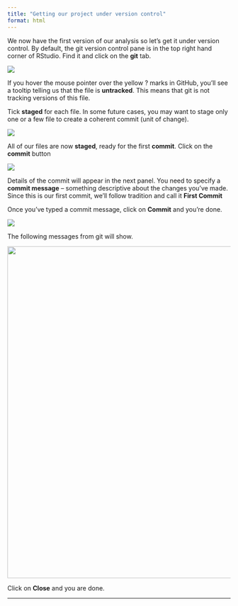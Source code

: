 ```yaml
---
title: "Getting our project under version control"
format: html
---
```



We now have the first version of our analysis so let's get it under version control. By default, the git version control pane is in the top right hand corner of RStudio. Find it and click on the **git** tab.

![](./assets/git_pane.png)

If you hover the mouse pointer over the yellow ? marks in GitHub, you'll see a tooltip telling us that the file is **untracked**. This means that git is not tracking versions of this file.

Tick **staged** for each file. In some future cases, you may want to stage only one or a few file to create a coherent commit (unit of change).

![](./assets/git_pane_added.png)

All of our files are now **staged**, ready for the first **commit**. Click on the **commit** button

![](./assets/commit.png)

Details of the commit will appear in the next panel. You need to specify a **commit message** -- something descriptive about the changes you've made. Since this is our first commit, we'll follow tradition and call it **First Commit** 

Once you've typed a commit message, click on **Commit** and you're done.

![](./assets/first_commit.png)

The following messages from git will show.

<img src="assets/git_commit_message.png" width="750"> 

Click on **Close** and you are done.  

***

